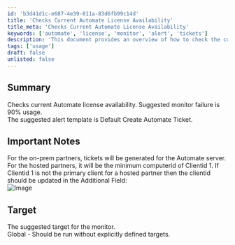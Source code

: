 ```yaml
---
id: 'b3d41d1c-e687-4e39-811a-83d6fb99c14d'
title: 'Checks Current Automate License Availability'
title_meta: 'Checks Current Automate License Availability'
keywords: ['automate', 'license', 'monitor', 'alert', 'tickets']
description: 'This document provides an overview of how to check the current availability of Automate licenses, including suggested monitor failure thresholds and alert templates for ticket generation. It also outlines important considerations for on-prem and hosted partners regarding ticket generation.'
tags: ['usage']
draft: false
unlisted: false
---
```

## Summary

Checks current Automate license availability. Suggested monitor failure is 90% usage.  
The suggested alert template is Default Create Automate Ticket.

## Important Notes

For the on-prem partners, tickets will be generated for the Automate server.  
For the hosted partners, it will be the minimum computerid of Clientid 1. If Clientid 1 is not the primary client for a hosted partner then the clientid should be updated in the Additional Field:  
![Image](../../../static/img/Over-90-Licenses-Used-G/image_1.png)

## Target

The suggested target for the monitor.  
Global - Should be run without explicitly defined targets.











